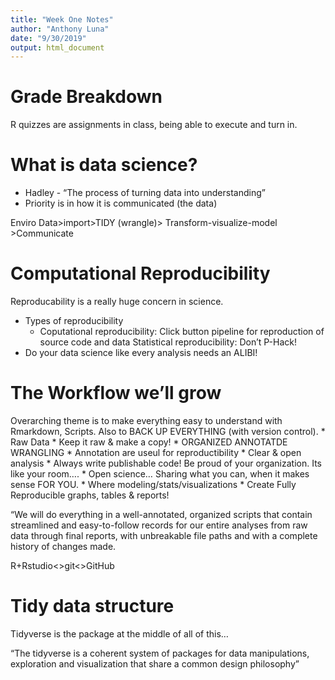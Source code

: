 ```yaml
---
title: "Week One Notes"
author: "Anthony Luna"
date: "9/30/2019"
output: html_document
---
```


# Grade Breakdown

R quizzes are assignments in class, being able to execute and turn in.

# What is data science?

* Hadley - "The process of turning data into understanding"
* Priority is in how it is communicated (the data)

Enviro Data>import>TIDY (wrangle)> Transform-visualize-model >Communicate

# Computational Reproducibility

Reproducability is a really huge concern in science. 

* Types of reproducibility
  * Coputational reproducibility: Click button pipeline for reproduction of source code and data
  Statistical reproducibility: Don't P-Hack!
* Do your data science like every analysis needs an ALIBI!

# The Workflow we'll grow

Overarching theme is to make everything easy to understand with Rmarkdown, Scripts. Also to BACK UP EVERYTHING (with version control).
* Raw Data
  * Keep it raw & make a copy!
* ORGANIZED ANNOTATDE WRANGLING
  * Annotation are useul for reproductibility
* Clear & open analysis
  * Always write publishable code! Be proud of your organization. Its like your room....
  * Open science... Sharing what you can, when it makes sense FOR YOU.
  * Where modeling/stats/visualizations
* Create Fully Reproducible graphs, tables & reports!

"We will do everything in a well-annotated, organized scripts that contain streamlined and easy-to-follow records for our entire analyses from raw data through final reports, with unbreakable file paths and with a complete history of changes made.

R+Rstudio<>git<>GitHub

# Tidy data structure

Tidyverse is the package at the middle of all of this...

"The tidyverse is a coherent system of packages for data manipulations, exploration and visualization that share a common design philosophy"






















